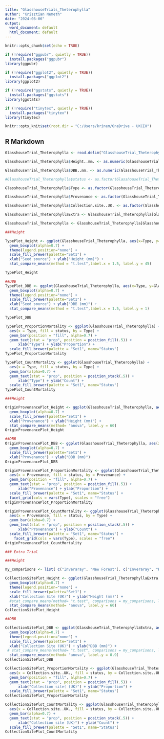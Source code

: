 ```yaml
---
title: "GlasshouseTrials_Theterophylla"
author: "Krisztian Nemeth"
date: "2024-03-06"
output:
  word_document: default
  html_document: default
---
```


```r
knitr::opts_chunk$set(echo = TRUE)

if (!require("ggpubr", quietly = TRUE))
  install.packages("ggpubr")
library(ggpubr)

if (!require("ggplot2", quietly = TRUE))
  install.packages("ggplot2")
library(ggplot2)

if (!require("ggstats", quietly = TRUE))
  install.packages("ggstats")
library(ggstats)

if (!require("tinytex", quietly = TRUE))
  install.packages("tinytex")
library(tinytex)

knitr::opts_knit$set(root.dir = "C:/Users/krinem/OneDrive - UKCEH")
```

## R Markdown

```r
GlasshouseTrial_Theterophylla <- read.delim("GlasshouseTrial_Theterophylla.txt")

GlasshouseTrial_Theterophylla$Height..mm. <- as.numeric(GlasshouseTrial_Theterophylla$Height..mm.)

GlasshouseTrial_Theterophylla$DBB..mm. <- as.numeric(GlasshouseTrial_Theterophylla$DBB..mm.)

#GlasshouseTrial_Theterophylla$status <- as.factor(GlasshouseTrial_Theterophylla$status)

GlasshouseTrial_Theterophylla$Type <- as.factor(GlasshouseTrial_Theterophylla$Type)

GlasshouseTrial_Theterophylla$Provenance <- as.factor(GlasshouseTrial_Theterophylla$Provenance)

GlasshouseTrial_Theterophylla$Collection.site..UK. <- as.factor(GlasshouseTrial_Theterophylla$Collection.site..UK.)

GlasshouseTrial_TheterophyllaExtra <- GlasshouseTrial_Theterophylla[GlasshouseTrial_Theterophylla$Trial == "Extra", ]

GlasshouseTrial_Theterophylla <- GlasshouseTrial_Theterophylla[GlasshouseTrial_Theterophylla$Trial == "Main", ]

```

```r
###Height 

TypePlot_Height <- ggplot(GlasshouseTrial_Theterophylla, aes(x=Type, y=GlasshouseTrial_Theterophylla$Height..mm., fill=Type)) +
  geom_boxplot(alpha=0.7) +
  theme(legend.position="none") +
  scale_fill_brewer(palette="Set1") +
  xlab("Seed source") + ylab("Height (mm)") +
  stat_compare_means(method = "t.test",label.x = 1.5, label.y = 45) 

TypePlot_Height

##DBB
TypePlot_DBB <- ggplot(GlasshouseTrial_Theterophylla, aes(x=Type, y=GlasshouseTrial_Theterophylla$DBB..mm., fill=Type)) +
  geom_boxplot(alpha=0.7) +
  theme(legend.position="none") +
  scale_fill_brewer(palette="Set1") +
  xlab("Seed source") + ylab("DBB (mm)") +
  stat_compare_means(method = "t.test",label.x = 1.5, label.y = 1) 

TypePlot_DBB

TypePlot_ProportionMortality <- ggplot(GlasshouseTrial_Theterophylla) +
  aes(x = Type, fill = status, by = Type) +
  geom_bar(position = "fill", alpha=0.7) +
  geom_text(stat = "prop", position = position_fill(.5)) +
      xlab("Type") + ylab("Proportion") +
  scale_fill_brewer(palette = "Set1", name="Status")
TypePlot_ProportionMortality

TypePlot_CountMortality <- ggplot(GlasshouseTrial_Theterophylla) +
  aes(x = Type, fill = status, by = Type) +
  geom_bar(alpha=0.7) +
  geom_text(stat = "prop", position = position_stack(.5)) +
      xlab("Type") + ylab("Count") +
  scale_fill_brewer(palette = "Set1", name="Status")
TypePlot_CountMortality

```



```r
###Height 

OriginProvenancePlot_Height <- ggplot(GlasshouseTrial_Theterophylla, aes(x=Provenance, y=GlasshouseTrial_Theterophylla$Height..mm., fill=Type)) +
  geom_boxplot(alpha=0.7) +
  scale_fill_brewer(palette="Set1") +
  xlab("Provenance") + ylab("Height (mm)") + 
  stat_compare_means(method= "anova", label.y = 60)
OriginProvenancePlot_Height

##DBB
OriginProvenancePlot_DBB <- ggplot(GlasshouseTrial_Theterophylla, aes(x=Provenance, y=GlasshouseTrial_Theterophylla$DBB..mm., fill=Type)) +
  geom_boxplot(alpha=0.7) +
  scale_fill_brewer(palette="Set1") +
  xlab("Provenance") + ylab("DBB (mm)")
OriginProvenancePlot_DBB

OriginProvenancePlot_ProportionMortality <- ggplot(GlasshouseTrial_Theterophylla) +
  aes(x = Provenance, fill = status, by = Provenance) +
  geom_bar(position = "fill", alpha=0.7) +
  geom_text(stat = "prop", position = position_fill(.5)) +
      xlab("Provenance") + ylab("Proportion") +
  scale_fill_brewer(palette = "Set1", name="Status") +
  facet_grid(cols = vars(Type), scales = "free")
OriginProvenancePlot_ProportionMortality

OriginProvenancePlot_CountMortality <- ggplot(GlasshouseTrial_Theterophylla) +
  aes(x = Provenance, fill = status, by = Type) +
  geom_bar(alpha=0.7) +
  geom_text(stat = "prop", position = position_stack(.5)) +
      xlab("Provenance") + ylab("Count") +
  scale_fill_brewer(palette = "Set1", name="Status") +
    facet_grid(cols = vars(Type), scales = "free")
OriginProvenancePlot_CountMortality

```

```r
### Extra Trial 

###Height 

my_comparisons <- list( c("Inveraray", "New Forest"), c("Inveraray", "Rheidol"), c("New Forest", "Rheidol") )

CollectionSitePlot_Height <- ggplot(GlasshouseTrial_TheterophyllaExtra, aes(x=GlasshouseTrial_TheterophyllaExtra$Collection.site..UK., y=GlasshouseTrial_TheterophyllaExtra$Height..mm., fill=GlasshouseTrial_TheterophyllaExtra$Collection.site..UK.)) +
  geom_boxplot(alpha=0.7) +
  theme(legend.position="none") +
  scale_fill_brewer(palette="Set1") +
  xlab("Collection Site (UK)") + ylab("Height (mm)") +
  #stat_compare_means(method= "t.test", comparisons = my_comparisons, label.y = c(45, 50, 55), hide.ns = TRUE) +
  stat_compare_means(method= "anova", label.y = 60)
CollectionSitePlot_Height

##DBB

CollectionSitePlot_DBB <- ggplot(GlasshouseTrial_TheterophyllaExtra, aes(x=GlasshouseTrial_TheterophyllaExtra$Collection.site..UK., y=GlasshouseTrial_TheterophyllaExtra$DBB..mm., fill=GlasshouseTrial_TheterophyllaExtra$Collection.site..UK.)) +
  geom_boxplot(alpha=0.7) +
  theme(legend.position="none") +
  scale_fill_brewer(palette="Set1") +
  xlab("Collection Site (UK)") + ylab("DBB (mm)") +
 # stat_compare_means(method= "t.test", comparisons = my_comparisons, label.y = c(0.75, 0.8, 0.85), hide.ns = TRUE) +
  stat_compare_means(method= "anova", label.y = 0.9)
CollectionSitePlot_DBB

CollectionSitePlot_ProportionMortality <- ggplot(GlasshouseTrial_TheterophyllaExtra) +
  aes(x = Collection.site..UK., fill = status, by = Collection.site..UK.) +
  geom_bar(position = "fill", alpha=0.7) +
  geom_text(stat = "prop", position = position_fill(.5)) +
      xlab("Collection site( )UK)") + ylab("Proportion") +
  scale_fill_brewer(palette = "Set1", name="Status")
CollectionSitePlot_ProportionMortality

CollectionSitePlot_CountMortality <- ggplot(GlasshouseTrial_TheterophyllaExtra) +
  aes(x = Collection.site..UK., fill = status, by = Collection.site..UK.) +
  geom_bar(alpha=0.7) +
  geom_text(stat = "prop", position = position_stack(.5)) +
      xlab("Collection site (UK)") + ylab("Count") +
  scale_fill_brewer(palette = "Set1", name="Status")
CollectionSitePlot_CountMortality
```
